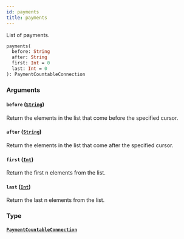 ```yaml
---
id: payments
title: payments
---
```


List of payments.

```graphql
payments(
  before: String
  after: String
  first: Int = 0
  last: Int = 0
): PaymentCountableConnection

```

### Arguments

#### `before` ([`String`](/developer/api-reference/scalars/string.mdx))

Return the elements in the list that come before the specified cursor.

#### `after` ([`String`](/developer/api-reference/scalars/string.mdx))

Return the elements in the list that come after the specified cursor.

#### `first` ([`Int`](/developer/api-reference/scalars/int.mdx))

Return the first n elements from the list.

#### `last` ([`Int`](/developer/api-reference/scalars/int.mdx))

Return the last n elements from the list.

### Type

#### [`PaymentCountableConnection`](/developer/api-reference/objects/payment-countable-connection.mdx)

